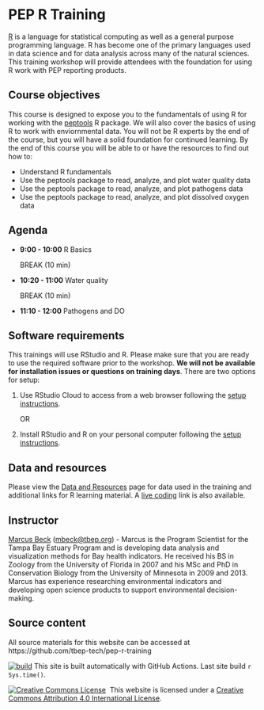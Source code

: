 # PEP R Training

[R](https://www.r-project.org/) is a language for statistical computing as well as a general purpose programming language. R has become one of the primary languages used in data science and for data analysis across many of the natural sciences. This training workshop will provide attendees with the foundation for using R work with PEP reporting products. 

## Course objectives

This course is designed to expose you to the fundamentals of using R for working with the [peptools](https://tbep-tech.github.io/peptools/index.html) R package.  We will also cover the basics of using R to work with enviornmental data. You will not be R experts by the end of the course, but you will have a solid foundation for continued learning.  By the end of this course you will be able to or have the resources to find out how to:

* Understand R fundamentals
* Use the peptools package to read, analyze, and plot water quality data
* Use the peptools package to read, analyze, and plot pathogens data
* Use the peptools package to read, analyze, and plot dissolved oxygen data

## Agenda

* __9:00 - 10:00__ R Basics

  BREAK (10 min)

* __10:20 - 11:00__ Water quality 

  BREAK (10 min)
  
* __11:10 - 12:00__ Pathogens and DO

## Software requirements

This trainings will use RStudio and R. Please make sure that you are ready to use the required software prior to the workshop.  __We will not be available for installation issues or questions on training days__.  There are two options for setup:

1. Use RStudio Cloud to access from a web browser following the [setup instructions](setupcloud.html). 

     OR 
     
1. Install RStudio and R on your personal computer following the [setup instructions](setup.html). 

## Data and resources

Please view the [Data and Resources](Data_and_Resources.html) page for data used in the training and additional links for R learning material.  A [live coding](https://tinyurl.com/live-pep){target="_blank"} link is also available.

## Instructor

[Marcus Beck](https://fawda123.github.io/CV/Beck_CV.pdf) ([mbeck@tbep.org](mailto:mbeck@tbep.org)) - Marcus is the Program Scientist for the Tampa Bay Estuary Program and is developing data analysis and visualization methods for Bay health indicators.  He received his BS in Zoology from the University of Florida in 2007 and his MSc and PhD in Conservation Biology from the University of Minnesota in 2009 and 2013. Marcus has experience researching environmental indicators and developing open science products to support environmental decision-making.

## Source content

All source materials for this website can be accessed at https://github.com/tbep-tech/pep-r-training

 [![build](https://github.com/tbep-tech/pep-r-training/workflows/build/badge.svg)](https://github.com/tbep-tech/pep-r-training/actions) This site is built automatically with GitHub Actions. Last site build `r Sys.time()`.
 
 <a rel='license' href='http://creativecommons.org/licenses/by/4.0/'><img alt='Creative Commons License' style='border-width:0' src='https://i.creativecommons.org/l/by/4.0/88x31.png' /></a>&nbsp;&nbsp;This website is licensed under a <a rel='license' href='http://creativecommons.org/licenses/by/4.0/'>Creative Commons Attribution 4.0 International License</a>.


